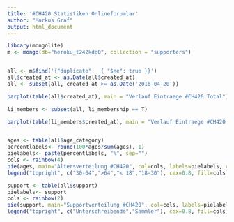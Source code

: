 ```yaml
---
title: '#CH420 Statistiken Onlineforumlar'
author: "Markus Graf"
output: html_document
---
```



```r
library(mongolite)
m <- mongo(db="heroku_t242kdp0", collection = "supporters")


all <- m$find('{"duplicate":  { "$ne": true }}')
all$created_at <- as.Date(all$created_at)
all <- subset(all, created_at >= as.Date('2016-04-20'))

barplot(table(all$created_at), main = "Verlauf Eintraege #CH420 Total")

li_members <- subset(all, li_membership == T)

barplot(table(li_members$created_at), main = "Verlauf Eintraege #CH420 Mitgliedschaft")


ages <- table(all$age_category)
percentlabels<- round(100*ages/sum(ages), 1)
pielabels<- paste(percentlabels, "%", sep="")
cols <- rainbow(4)
pie(ages, main="Altersverteilung #CH420", col=cols, labels=pielabels, cex=0.8, sub=paste("N =", sum(ages)))
legend("topright", c("30-64",">64","< 18","18-30"), cex=0.8, fill=cols)

support <- table(all$support)
pielabels<- support
cols <- rainbow(2)
pie(support, main="Supportverteilung #CH420", col=cols, labels=pielabels, cex=0.8, sub=paste("N =", sum(support)))
legend("topright", c("Unterschreibende","Sammler"), cex=0.8, fill=cols)
```